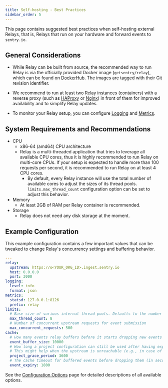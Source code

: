 ```yaml
---
title: Self-hosting - Best Practices
sidebar_order: 5
---
```


This page contains suggested best practices when self-hosting external Relays, that is, Relays that run on your hardware and forward events to `sentry.io`.

## General Considerations

* While Relay can be built from source, the recommended way to run Relay is via the officially provided Docker image (`getsentry/relay`), which can be found on [DockerHub]. The images are tagged with their Git revision identifier.

* We recommend to run at least two Relay instances (containers) with a reverse proxy (such as [HAProxy] or [Nginx]) in front of them for improved availability and to simplify Relay updates.

* To monitor your Relay setup, you can configure [Logging] and [Metrics].

## System Requirements and Recommendations

- CPU
    - x86-64 (amd64) CPU architecture
    - Relay is a multi-threaded application that tries to leverage all available CPU cores, thus it is highly recommended to run Relay on multi-core CPUs. If your setup is expected to handle more than 100 requests per second, it is recommended to run Relay on at least 4 CPU cores.
        - By default, every Relay instance will use the total number of available cores to adjust the sizes of its thread pools. `limits.max_thread_count` configuration option can be set to adjust this behavior.
- Memory
    - At least 2GB of RAM per Relay container is recommended.
- Storage
    - Relay does not need any disk storage at the moment.

## Example Configuration

This example configuration contains a few important values that can be tweaked to change Relay's concurrency settings and buffering behavior.

```yaml
---
relay:
  upstream: https://o<YOUR_ORG_ID>.ingest.sentry.io
  host: 0.0.0.0
  port: 3000
logging:
  level: info
  format: json
metrics:
  statsd: 127.0.0.1:8126
  prefix: relay
limits:
  # Base size of various internal thread pools. Defaults to the number of logical CPU cores
  max_thread_count: 8
  # Number of concurrent upstream requests for event submission
  max_concurrent_requests: 500
cache:
  # How many events relay buffers before it starts dropping new events
  event_buffer_size: 10000
  # How long a project configuration can still be used after having expired (in seconds).
  # This might help when the upstream is unreachable (e.g., in case of network issues).
  project_grace_period: 3600
  # The cache timeout for buffered events before dropping them (in seconds)
  event_expiry: 1800
```

See the [Configuration Options] page for detailed descriptions of all available options.

[metrics]: /product/relay/metrics/
[logging]: /product/relay/#logging-and-healthcheck
[dockerhub]: https://hub.docker.com/r/getsentry/relay/
[haproxy]: https://www.haproxy.org/
[nginx]: https://nginx.org
[configuration options]: /product/relay/options/
